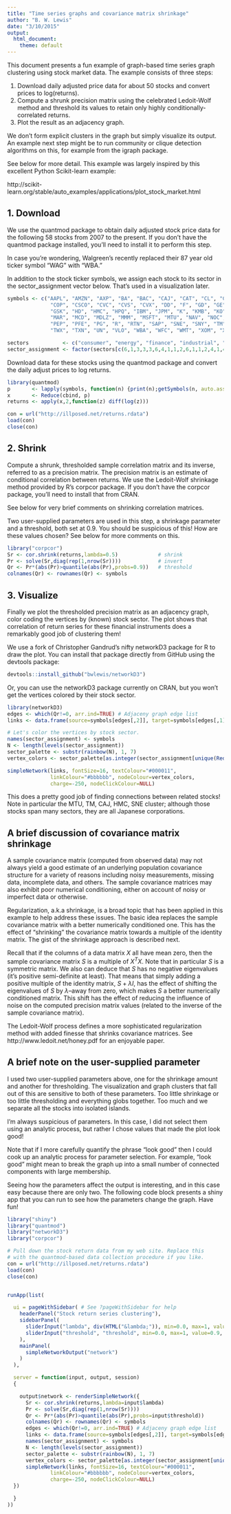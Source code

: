 ```yaml
---
title: "Time series graphs and covariance matrix shrinkage"
author: "B. W. Lewis"
date: "3/10/2015"
output:
  html_document:
    theme: default
---
```


This document presents a fun example of graph-based time series graph clustering
using stock market data. The example consists of three steps:

1. Download daily adjusted price data for about 50 stocks
   and convert prices to log(returns).
2. Compute a shrunk precision matrix using the celebrated Ledoit-Wolf method and
   threshold its values to retain only highly conditionally-correlated returns.
3. Plot the result as an adjacency graph.

We don't form explicit clusters in the graph but simply visualize its output.
An example next step might be to run community or clique detection algorithms
on this, for example from the igraph package.

See below for more detail. This example was largely inspired by this excellent
Python Scikit-learn example:

http://scikit-learn.org/stable/auto_examples/applications/plot_stock_market.html


## 1. Download

We use the quantmod package to obtain daily adjusted stock price data for the
following 58 stocks from 2007 to the present. If you don't have the quantmod
package installed, you'll need to install it to perform this step.

In case you're wondering, Walgreen's recently replaced their 87 year old ticker
symbol "WAG" with "WBA."

In addition to the stock ticker symbols, we assign each stock to its sector in
the sector_assignment vector below. That's used in a visualization later.

```r
symbols <- c("AAPL", "AMZN", "AXP", "BA", "BAC", "CAJ", "CAT", "CL", "CMCSA",
              "COP", "CSCO", "CVC", "CVS", "CVX", "DD", "F", "GD", "GE", "GS",
              "GSK", "HD", "HMC", "HPQ", "IBM", "JPM", "K", "KMB", "KO", "LMT",
              "MAR", "MCD", "MDLZ", "MMM", "MSFT", "MTU", "NAV", "NOC", "NVS",
              "PEP", "PFE", "PG", "R", "RTN", "SAP", "SNE", "SNY", "TM", "TOT",
              "TWX", "TXN", "UN", "VLO", "WBA", "WFC", "WMT", "XOM", "XRX", "YHOO")

sectors           <- c("consumer", "energy", "finance", "industrial", "pharma", "tech")
sector_assignment <- factor(sectors[c(6,1,3,3,3,6,4,1,1,2,6,1,1,2,4,1,4,4,3,5,1,1,6,6,3,1,1,1,4,1,                                                                1,1,4,6,3,4,4,5,1,5,1,4,4,6,6,5,1,2,1,6,1,2,1,3,1,2,6,6)])
```
Download data for these stocks using the quantmod package and convert the
daily adjust prices to log returns.
```r
library(quantmod)
p       <- lapply(symbols, function(n) {print(n);getSymbols(n, auto.assign=FALSE)[,4]})
x       <- Reduce(cbind, p)
returns <- apply(x,2,function(z) diff(log(z)))
```
```r
con = url("http://illposed.net/returns.rdata")
load(con)
close(con)
```

## 2. Shrink

Compute a shrunk, thresholded sample correlation matrix and its inverse,
referred to as a precision matrix.  The precision matrix is an estimate of
conditional correlation between returns. We use the Ledoit-Wolf shrinkage
method provided by R's corpcor package. If you don't have the corpcor package,
you'll need to install that from CRAN.

See below for very brief comments on shrinking correlation matrices.

Two user-supplied parameters are used in this step, a shrinkage parameter
and a threshold, both set at 0.9. You should be suspicious of this! How
are these values chosen? See below for more comments on this.

```r
library("corpcor")
Sr <- cor.shrink(returns,lambda=0.5)             # shrink
Pr <- solve(Sr,diag(rep(1,nrow(Sr))))            # invert
Qr <- Pr*(abs(Pr)>quantile(abs(Pr),probs=0.9))   # threshold
colnames(Qr) <- rownames(Qr) <- symbols
```

## 3. Visualize

Finally we plot the thresholded precision matrix as an adjacency graph, color
coding the vertices by (known) stock sector. The plot shows that correlation
of return series for these financial instruments does a remarkably good job
of clustering them!

We use a fork of Christopher Gandrud's nifty networkD3 package for R to
draw the plot. You can install that package directly from GitHub using the
devtools package:
```r
devtools::install_github("bwlewis/networkD3")
```
Or, you can use the networkD3 package currently on CRAN, but you won't get
the vertices colored by their stock sector.

```r
library(networkD3)
edges <- which(Qr!=0, arr.ind=TRUE) # Adjaceny graph edge list
links <- data.frame(source=symbols[edges[,2]], target=symbols[edges[,1]])

# Let's color the vertices by stock sector.
names(sector_assignment) <- symbols
N <- length(levels(sector_assignment))
sector_palette <- substr(rainbow(N), 1, 7)
vertex_colors <- sector_palette[as.integer(sector_assignment[unique(Reduce(c,t(links)))])]

simpleNetwork(links, fontSize=16, textColour="#000011",
              linkColour="#bbbbbb", nodeColour=vertex_colors,
              charge=-250, nodeClickColour=NULL)
```
This does a pretty good job of finding connections between related stocks!
Note in particular the MTU, TM, CAJ, HMC, SNE cluster; although those stocks
span many sectors, they are all Japanese corporations.


## A brief discussion of covariance matrix shrinkage

A sample covariance matrix (computed from observed data) may not always yield a
good estimate of an underlying population covariance structure for a variety of
reasons including noisy measurements, missing data, incomplete data, and
others.  The sample covariance matrices may also exhibit poor numerical
conditioning, either on account of noisy or imperfect data or otherwise.

Regularization, a.k.a shrinkage, is a broad topic that has been applied
in this example to help address these issues. The basic idea replaces the
sample covariance matrix with a better numerically conditioned one. This
has the effect of "shrinking" the covariance matrix towards a multiple of the
identity matrix.  The gist of the shrinkage approach is described next.

Recall that if the columns of a data matrix $X$ all have mean zero, then the
sample covariance matrix $S$ is a multiple of $X^T X$. Note that in particular
$S$ is a symmetric matrix. We also can deduce that $S$ has no negative
eigenvalues (it's positive semi-definite at least). That means that simply
adding a positive multiple of the identity matrix, $S + \lambda I$, has the
effect of shifting the eigenvalues of $S$ by $\lambda$--away from zero, which
makes $S$ a better numerically conditioned matrix. This shift has the effect
of reducing the influence of noise on the computed precision matrix values
(related to the inverse of the sample covariance matrix).

The Ledoit-Wolf process defines a more sophisticated regularization method with added
finesse that shrinks covariance matrices.
See http://www.ledoit.net/honey.pdf for an enjoyable paper.


## A brief note on the user-supplied parameter

I used two user-supplied parameters above, one for the shrinkage
amount and another for thresholding. The visualization and graph clusters that
fall out of this are sensitive to both of these parameters. Too little shrinkage
or too little thresholding and everything globs together. Too much and we separate
all the stocks into isolated islands.

I'm always suspicious of parameters. In this case, I did not select them
using an analytic process, but rather I chose values that made the plot look good!

Note that if I more carefully quantify the phrase "look good" then I could
cook up an analytic process for parameter selection. For example, "look good"
might mean to break the graph up into a small number of connected components
with large membership.

Seeing how the parameters affect the output is interesting, and in this case
easy because there are only two. The following code block presents a shiny
app that you can run to see how the parameters change the graph. Have fun!


```r
library("shiny")
library("quantmod")
library("networkD3")
library("corpcor")

# Pull down the stock return data from my web site. Replace this
# with the quantmod-based data collection procedure if you like.
con = url("http://illposed.net/returns.rdata")
load(con)
close(con)


runApp(list(

  ui = pageWithSidebar( # See ?pageWithSidebar for help
    headerPanel("Stock return series clustering"),
    sidebarPanel(
      sliderInput("lambda", div(HTML("&lambda;")), min=0.0, max=1, value=0.2, step=0.01),
      sliderInput("threshold", "threshold", min=0.0, max=1, value=0.9, step=0.01)
    ),
    mainPanel(
      simpleNetworkOutput("network")
    )
  ),

  server = function(input, output, session)
  {

    output$network <- renderSimpleNetwork({
      Sr <- cor.shrink(returns,lambda=input$lambda)
      Pr <- solve(Sr,diag(rep(1,nrow(Sr))))
      Qr <- Pr*(abs(Pr)>quantile(abs(Pr),probs=input$threshold))
      colnames(Qr) <- rownames(Qr) <- symbols
      edges <- which(Qr!=0, arr.ind=TRUE) # Adjaceny graph edge list
      links <- data.frame(source=symbols[edges[,2]], target=symbols[edges[,1]])
      names(sector_assignment) <- symbols
      N <- length(levels(sector_assignment))
      sector_palette <- substr(rainbow(N), 1, 7)
      vertex_colors <- sector_palette[as.integer(sector_assignment[unique(Reduce(c,t(links)))])]
      simpleNetwork(links, fontSize=16, textColour="#000011",
              linkColour="#bbbbbb", nodeColour=vertex_colors,
              charge=-250, nodeClickColour=NULL)
  })

  }
))

```
